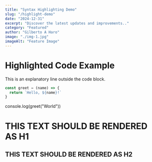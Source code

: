 ```yaml
---
title: "Syntax Highlighting Demo"
slug: "/highlight-demo"
date: "2024-12-31"
excerpt: "Discover the latest updates and improvements.."
category: "Featured"
author: "Gilberto A Haro"
image: "./img-1.jpg"
imageAlt: "Feature Image"
---
```


# Highlighted Code Example

This is an explanatory line outside the code block.

```javascript
const greet = (name) => {
  return `Hello, ${name}!`
}
```

console.log(greet("World"))

# THIS TEXT SHOULD BE RENDERED AS H1

## THIS TEXT SHOULD BE RENDERED AS H2
